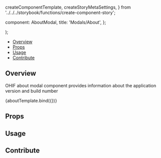   createComponentTemplate,
  createStoryMetaSettings,
} from '../../../storybook/functions/create-component-story';

  component: AboutModal,
  title: 'Modals/About',
};

<Meta
  title="Modals/About"
  component={AboutModal}
/>

  <div className="bg-primary-dark">
    <AboutModal {...args} />
  </div>
);

<Heading
  title="About Modal"
  componentRelativePath="AboutModal/AboutModal.tsx"
/>

- [Overview](#overview)
- [Props](#props)
- [Usage](#usage)
- [Contribute](#contribute)

## Overview

OHIF about modal component provides information about the application version
and build number

<Canvas>
  <Story name="Overview">{aboutTemplate.bind({})}</Story>
</Canvas>

## Props

<ArgsTable of={AboutModal} />

## Usage

## Contribute

<Footer componentRelativePath="AboutModal/__stories__/aboutModal.stories.mdx" />
